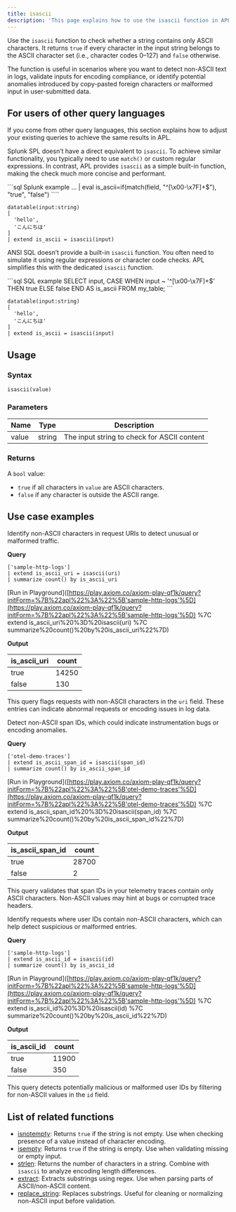 ```yaml
---
title: isascii
description: 'This page explains how to use the isascii function in APL.'
---
```


Use the `isascii` function to check whether a string contains only ASCII characters. It returns `true` if every character in the input string belongs to the ASCII character set (i.e., character codes 0–127) and `false` otherwise.

The function is useful in scenarios where you want to detect non-ASCII text in logs, validate inputs for encoding compliance, or identify potential anomalies introduced by copy-pasted foreign characters or malformed input in user-submitted data.

## For users of other query languages

If you come from other query languages, this section explains how to adjust your existing queries to achieve the same results in APL.

<AccordionGroup>
<Accordion title="Splunk SPL users">

Splunk SPL doesn’t have a direct equivalent to `isascii`. To achieve similar functionality, you typically need to use `match()` or custom regular expressions. In contrast, APL provides `isascii` as a simple built-in function, making the check much more concise and performant.

<CodeGroup>
```sql Splunk example
... | eval is_ascii=if(match(field, "^[\x00-\x7F]+$"), "true", "false")
````

```kusto APL equivalent
datatable(input:string)
[
  'hello',
  'こんにちは'
]
| extend is_ascii = isascii(input)
```

</CodeGroup>

</Accordion>
<Accordion title="ANSI SQL users">

ANSI SQL doesn’t provide a built-in `isascii` function. You often need to simulate it using regular expressions or character code checks. APL simplifies this with the dedicated `isascii` function.

<CodeGroup>
```sql SQL example
SELECT input,
       CASE WHEN input ~ '^[\x00-\x7F]+$' THEN true ELSE false END AS is_ascii
FROM my_table;
```

```kusto APL equivalent
datatable(input:string)
[
  'hello',
  'こんにちは'
]
| extend is_ascii = isascii(input)
```

</CodeGroup>

</Accordion>
</AccordionGroup>

## Usage

### Syntax

```kusto
isascii(value)
```

### Parameters

| Name  | Type   | Description                                 |
| ----- | ------ | ------------------------------------------- |
| value | string | The input string to check for ASCII content |

### Returns

A `bool` value:

- `true` if all characters in `value` are ASCII characters.
- `false` if any character is outside the ASCII range.

## Use case examples

<Tabs>
<Tab title="Log analysis">

Identify non-ASCII characters in request URIs to detect unusual or malformed traffic.

**Query**

```kusto
['sample-http-logs']
| extend is_ascii_uri = isascii(uri)
| summarize count() by is_ascii_uri
```

[Run in Playground]([https://play.axiom.co/axiom-play-qf1k/query?initForm=%7B%22apl%22%3A%22%5B'sample-http-logs'%5D](https://play.axiom.co/axiom-play-qf1k/query?initForm=%7B%22apl%22%3A%22%5B'sample-http-logs'%5D) %7C extend is_ascii_uri%20%3D%20isascii(uri) %7C summarize%20count()%20by%20is_ascii_uri%22%7D)

**Output**

| is_ascii_uri | count |
| -------------- | ----- |
| true           | 14250 |
| false          | 130   |

This query flags requests with non-ASCII characters in the `uri` field. These entries can indicate abnormal requests or encoding issues in log data.

</Tab>
<Tab title="OpenTelemetry traces">

Detect non-ASCII span IDs, which could indicate instrumentation bugs or encoding anomalies.

**Query**

```kusto
['otel-demo-traces']
| extend is_ascii_span_id = isascii(span_id)
| summarize count() by is_ascii_span_id
```

[Run in Playground]([https://play.axiom.co/axiom-play-qf1k/query?initForm=%7B%22apl%22%3A%22%5B'otel-demo-traces'%5D](https://play.axiom.co/axiom-play-qf1k/query?initForm=%7B%22apl%22%3A%22%5B'otel-demo-traces'%5D) %7C extend is_ascii_span_id%20%3D%20isascii(span_id) %7C summarize%20count()%20by%20is_ascii_span_id%22%7D)

**Output**

| is_ascii_span_id | count |
| ------------------- | ----- |
| true                | 28700 |
| false               | 2     |

This query validates that span IDs in your telemetry traces contain only ASCII characters. Non-ASCII values may hint at bugs or corrupted trace headers.

</Tab>
<Tab title="Security logs">

Identify requests where user IDs contain non-ASCII characters, which can help detect suspicious or malformed entries.

**Query**

```kusto
['sample-http-logs']
| extend is_ascii_id = isascii(id)
| summarize count() by is_ascii_id
```

[Run in Playground]([https://play.axiom.co/axiom-play-qf1k/query?initForm=%7B%22apl%22%3A%22%5B'sample-http-logs'%5D](https://play.axiom.co/axiom-play-qf1k/query?initForm=%7B%22apl%22%3A%22%5B'sample-http-logs'%5D) %7C extend is_ascii_id%20%3D%20isascii(id) %7C summarize%20count()%20by%20is_ascii_id%22%7D)

**Output**

| is_ascii_id | count |
| ------------- | ----- |
| true          | 11900 |
| false         | 350   |

This query detects potentially malicious or malformed user IDs by filtering for non-ASCII values in the `id` field.

</Tab>
</Tabs>

## List of related functions

- [isnotempty](/apl/scalar-functions/isnotempty): Returns `true` if the string is not empty. Use when checking presence of a value instead of character encoding.
- [isempty](/apl/scalar-functions/isempty): Returns `true` if the string is empty. Use when validating missing or empty input.
- [strlen](/apl/scalar-functions/strlen): Returns the number of characters in a string. Combine with `isascii` to analyze encoding length differences.
- [extract](/apl/scalar-functions/extract): Extracts substrings using regex. Use when parsing parts of ASCII/non-ASCII content.
- [replace_string](/apl/scalar-functions/replace_string): Replaces substrings. Useful for cleaning or normalizing non-ASCII input before validation.
